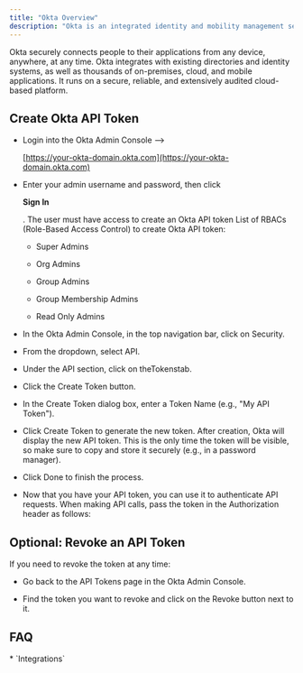 ```yaml
---
title: "Okta Overview"
description: "Okta is an integrated identity and mobility management service."
---
```


Okta securely connects people to their applications from any device, anywhere, at any time. Okta integrates with existing directories and identity systems, as well as thousands of on-premises, cloud, and mobile applications. It runs on a secure, reliable, and extensively audited cloud-based platform.

## Create Okta API Token

* Login into the Okta Admin Console -->

  [https://your-okta-domain.okta.com](https://your-okta-domain.okta.com)

* Enter your admin username and password, then click 

  **Sign In**

  .
  The user must have access to create an Okta API token
  List of RBACs (Role-Based Access Control) to create Okta API token:

  * Super Admins

  * Org Admins

  * Group Admins

  * Group Membership Admins

  * Read Only Admins

* In the Okta Admin Console, in the top navigation bar, click on Security.

* From the dropdown, select API.

* Under the API section, click on theTokenstab.

* Click the Create Token button.

* In the Create Token dialog box, enter a Token Name (e.g., "My API Token").

* Click Create Token to generate the new token.
  After creation, Okta will display the new API token.
  This is the only time the token will be visible, so make sure to copy and store it securely (e.g., in a password manager).

* Click Done to finish the process.

* Now that you have your API token, you can use it to authenticate API requests. When making API calls, pass the token in the Authorization header as follows:

## Optional: Revoke an API Token

If you need to revoke the token at any time:

* Go back to the API Tokens page in the Okta Admin Console.

* Find the token you want to revoke and click on the Revoke button next to it.

## FAQ

<Accordion title="What else than Integrations?">
  * `Integrations`
</Accordion>